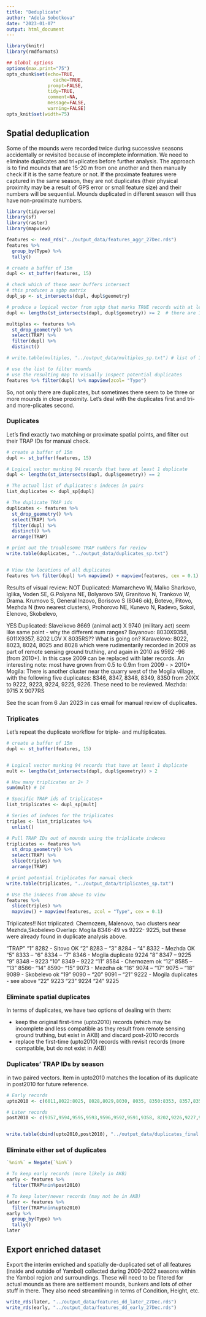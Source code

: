 ```yaml
---
title: "Deduplicate"
author: "Adela Sobotkova"
date: "2023-01-07"
output: html_document
---
```


```r
library(knitr)
library(rmdformats)

## Global options
options(max.print="75")
opts_chunk$set(echo=TRUE,
	             cache=TRUE,
               prompt=FALSE,
               tidy=TRUE,
               comment=NA,
               message=FALSE,
               warning=FALSE)
opts_knit$set(width=75)
```


## Spatial deduplication 
Some of the mounds were recorded twice during successive seasons accidentally or revisited because of incomplete information. We need to eliminate duplicates and tri+plicates before further analysis.
The approach is to find mounds that are 15-20 m from one another and then manually check if it is the same feature or not. If the proximate features were captured in the same season, they are not duplicates (their physical proximity may be a result of GPS error or small feature size) and their numbers will be sequential. Mounds duplicated in different season will thus have non-proximate numbers. 

```r
library(tidyverse)
library(sf)
library(raster)
library(mapview)
```

```r
features <- read_rds("../output_data/features_aggr_27Dec.rds")
features %>% 
  group_by(Type) %>% 
  tally()
```


```r
# create a buffer of 15m
dupl <- st_buffer(features, 15)

# check which of these near buffers intersect
# this produces a sgbp matrix 
dupl_sp <- st_intersects(dupl, dupl$geometry)

# produce a logical vector from sgbp that marks TRUE records with at least 2 features
dupl <- lengths(st_intersects(dupl, dupl$geometry)) >= 2  # there are 108 duplicate and triplicate records

multiples <- features %>%
  st_drop_geometry() %>% 
  select(TRAP) %>% 
  filter(dupl) %>% 
  distinct()

# write.table(multiples, "../output_data/multiples_sp.txt") # list of 108 multiples

# use the list to filter mounds 
# use the resulting map to visually inspect potential duplicates
features %>% filter(dupl) %>% mapview(zcol= "Type")
```
So, not only there are duplicates, but sometimes there seem to be three or more mounds in close proximity. Let's deal with the duplicates first and tri- and more-plicates second.


### Duplicates
Let's find exactly two matching or proximate spatial points, and filter out their TRAP IDs for manual check.
```r
# create a buffer of 15m
dupl <- st_buffer(features, 15)

# Logical vector marking 94 records that have at least 1 duplicate
dupl <- lengths(st_intersects(dupl, dupl$geometry)) == 2

# The actual list of duplicates's indeces in pairs
list_duplicates <- dupl_sp[dupl]

# The duplicate TRAP ids
duplicates <- features %>%
  st_drop_geometry() %>% 
  select(TRAP) %>% 
  filter(dupl) %>% 
  distinct() %>% 
  arrange(TRAP)

# print out the troublesome TRAP numbers for review
write.table(duplicates, "../output_data/duplicates_sp.txt")


# View the locations of all duplicates
features %>% filter(dupl) %>% mapview() + mapview(features, cex = 0.1)

```
Results of visual review: 
NOT Duplicated: 
Mamarchevo W, Malko Sharkovo, Iglika, Voden SE, G.Polyana NE, Bolyarovo SW, Granitovo N, Trankovo W, Drama. Krumovo S, General Inzovo, Borisovo S (8046 ok), Botevo, Pitovo, Mezhda N (two nearest clusters), Prohorovo NE, Kunevo N, Radevo, Sokol, Elenovo, Skobelevo,

YES Duplicated: 
Slaveikovo 8669 (animal act) X 9740 (military act) seem like same point - why the different num ranges?
Boyanovo: 8030X9358, 6011X9357, 8202 LGV X 8035RS?? What is going on?
Karavelovo: 8022, 8023, 8024, 8025 and 8028 which were rudimentarily recorded in 2009 as part of remote sensing ground truthing, and again in 2010 as 9592 -96 (from 2010+). In this case 2009 can be replaced with later records. An interesting note: most have grown from 0.5 to 0.9m from 2009 - > 2010+
Mogila: There is another cluster near the quarry west of the Mogila village, with the following five duplicates: 8346, 8347, 8348, 8349, 8350 from 20XX to 9222, 9223, 9224, 9225, 9226. These need to be reviewed.
Mezhda: 9715 X 9077RS

See the scan from 6 Jan 2023 in cas email for manual review of duplicates.

### Triplicates
Let's repeat the duplicate workflow for triple- and multiplicates.
```r
# create a buffer of 15m
dupl <- st_buffer(features, 15)


# Logical vector marking 94 records that have at least 1 duplicate
mult <- lengths(st_intersects(dupl, dupl$geometry)) > 2

# How many triplicates or 2+ ?
sum(mult) # 14

# Specific TRAP ids of triplicates+
list_triplicates <- dupl_sp[mult]

# Series of indeces for the triplicates
triples <- list_triplicates %>% 
  unlist()

# Pull TRAP IDs out of mounds using the triplicate indeces
triplicates <- features %>%
  st_drop_geometry() %>% 
  select(TRAP) %>% 
  slice(triples) %>% 
  arrange(TRAP)

# print potential triplicates for manual check
write.table(triplicates, "../output_data/triplicates_sp.txt")

# Use the indeces from above to view
features %>% 
  slice(triples) %>% 
  mapview() + mapview(features, zcol = "Type", cex = 0.1)

```
Triplicates!!
Not triplicated: Chernozem, Malenovo, two clusters near Mezhda,Skobelevo
Overlap: Mogila 8346-49 vs 9222- 9225, but these were already found in duplicate analysis above.

"TRAP"
"1" 8282 - Sitovo OK
"2" 8283 --
"3" 8284 --
"4" 8332 - Mezhda OK
"5" 8333 --
"6" 8334 --
"7" 8346 - Mogila duplicate 9224
"8" 8347 -- 9225
"9" 8348 -- 9223
"10" 8349 -- 9222
"11" 8584 - Chernozem ok
"12" 8585 --
"13" 8586--
"14" 8590--
"15" 9073 - Mezdha ok
"16" 9074 --
"17" 9075 --
"18" 9089 - Skobelevo ok
"19" 9090 --
"20" 9091 --
"21" 9222 - Mogila duplicates - see above
"22" 9223
"23" 9224
"24" 9225

### Eliminate spatial duplicates
In terms of duplicates, we have two options of dealing with them: 

* keep the original first-time (upto2010) records (which may be incomplete and less compatible as they result from remote sensing ground truthing, but exist in AKB) and discard post-2010 records
* replace the first-time (upto2010) records with revisit records (more compatible, but do not exist in AKB)

### Duplicates' TRAP IDs by season
in two paired vectors. Item in upto2010 matches the location of its duplicate in post2010 for future reference.
```r
# Early records
upto2010 <- c(6011,8022:8025, 8028,8029,8030, 8035, 8350:8353, 8357,8359, 8434,8669, 9077)

# Later records
post2010 <- c(9357,9594,9595,9593,9596,9592,9591,9358, 8202,9226,9227,9258,9257,9220,9219,9216,9740,9715)


write.table(cbind(upto2010,post2010), "../output_data/duplicates_final.txt")
```

### Eliminate either set of duplicates
```r
`%nin%` = Negate(`%in%`)

# To keep early records (more likely in AKB)
early <- features %>% 
  filter(TRAP%nin%post2010)

# To keep later/newer records (may not be in AKB)
later <- features %>% 
  filter(TRAP%nin%upto2010)
early %>% 
  group_by(Type) %>% 
  tally()
later
```

## Export enriched dataset

Export the interim enriched and spatially de-duplicated set of all features (inside and outside of Yambol) collected during 2009-2022 seasons within the Yambol region and surroundings. These will need to be filtered for actual mounds as there are settlement mounds, bunkers and lots of other stuff in there. They also need streamlining in terms of Condition, Height, etc. 
```r
write_rds(later, "../output_data/features_dd_later_27Dec.rds")  
write_rds(early, "../output_data/features_dd_early_27Dec.rds")

```
